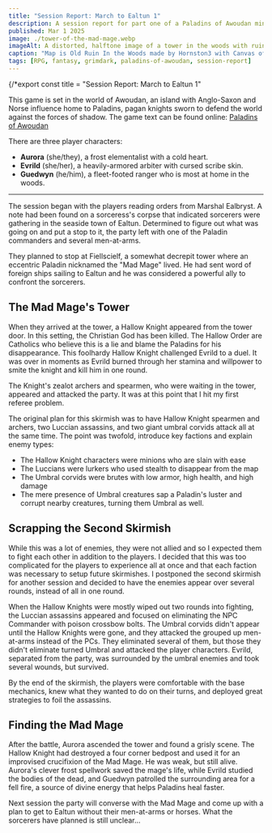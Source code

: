 ```yaml
---
title: "Session Report: March to Ealtun 1"
description: A session report for part one of a Paladins of Awoudan mini-campaign.
published: Mar 1 2025
image: ./tower-of-the-mad-mage.webp
imageAlt: A distorted, halftone image of a tower in the woods with ruined ramparts around it.
caption: "Map is Old Ruin In the Woods made by Hornston3 with Canvas of Kings"
tags: [RPG, fantasy, grimdark, paladins-of-awoudan, session-report]
---
```


{/*export const title = "Session Report: March to Ealtun 1"


This game is set in the world of Awoudan, an island with Anglo-Saxon and Norse influence home to Paladins, pagan knights sworn to defend the world against the forces of shadow. The game text can be found online: [Paladins of Awoudan](https://paladins-of-awoudan.vercel.app/introduction)

There are three player characters:

- **Aurora** (she/they), a frost elementalist with a cold heart.
- **Evrild** (she/her), a heavily-armored arbiter with cursed scribe skin.
- **Guedwyn** (he/him), a fleet-footed ranger who is most at home in the woods.

---

The session began with the players reading orders from Marshal Ealbryst. A note had been found on a sorceress's corpse that indicated sorcerers were gathering in the seaside town of Ealtun. Determined to figure out what was going on and put a stop to it, the party left with one of the Paladin commanders and several men-at-arms.

They planned to stop at Fiellscielf, a somewhat decrepit tower where an eccentric Paladin nicknamed the "Mad Mage" lived. He had sent word of foreign ships sailing to Ealtun and he was considered a powerful ally to confront the sorcerers.

## The Mad Mage's Tower

When they arrived at the tower, a Hallow Knight appeared from the tower door. In this setting, the Christian God has been killed. The Hallow Order are Catholics who believe this is a lie and blame the Paladins for his disappearance. This foolhardy Hallow Knight challenged Evrild to a duel. It was over in moments as Evrild burned through her stamina and willpower to smite the knight and kill him in one round.

The Knight's zealot archers and spearmen, who were waiting in the tower, appeared and attacked the party. It was at this point that I hit my first referee problem.

<Aside
  type="question"
  title="Should I slow things down for the first time players?"
  children="This was the first time playing for several players and they were spending a lot of time trying to understand the base mechanics. I had planned on this session having two skirmishes, but I quickly realized I had two options: slow down this skirmish and run the second one in another session, or cut content from the skirmish so it ended faster.">
</Aside>

The original plan for this skirmish was to have Hallow Knight spearmen and archers, two Luccian assassins, and two giant umbral corvids attack all at the same time. The point was twofold, introduce key factions and explain enemy types:

- The Hallow Knight characters were minions who are slain with ease
- The Luccians were lurkers who used stealth to disappear from the map
- The Umbral corvids were brutes with low armor, high health, and high damage
- The mere presence of Umbral creatures sap a Paladin's luster and corrupt nearby creatures, turning them Umbral as well.

## Scrapping the Second Skirmish

While this was a lot of enemies, they were not allied and so I expected them to fight each other in addition to the players. I decided that this was too complicated for the players to experience all at once and that each faction was necessary to setup future skirmishes. I postponed the second skirmish for another session and decided to have the enemies appear over several rounds, instead of all in one round.

When the Hallow Knights were mostly wiped out two rounds into fighting, the Luccian assassins appeared and focused on eliminating the NPC Commander with poison crossbow bolts. The Umbral corvids didn't appear until the Hallow Knights were gone, and they attacked the grouped up men-at-arms instead of the PCs. They eliminated several of them, but those they didn't eliminate turned Umbral and attacked the player characters. Evrild, separated from the party, was surrounded by the umbral enemies and took several wounds, but survived. 

By the end of the skirmish, the players were comfortable with the base mechanics, knew what they wanted to do on their turns, and deployed great strategies to foil the assassins.

## Finding the Mad Mage

After the battle, Aurora ascended the tower and found a grisly scene. The Hallow Knight had destroyed a four corner bedpost and used it for an improvised crucifixion of the Mad Mage. He was weak, but still alive. Aurora's clever frost spellwork saved the mage's life, while Evrild studied the bodies of the dead, and Guedwyn patrolled the surrounding area for a fell fire, a source of divine energy that helps Paladins heal faster.

Next session the party will converse with the Mad Mage and come up with a plan to get to Ealtun without their men-at-arms or horses. What the sorcerers have planned is still unclear...